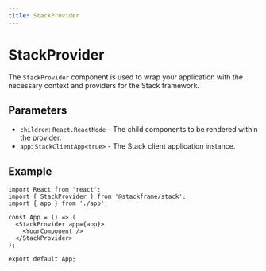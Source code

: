 ```yaml
---
title: StackProvider
---
```


# StackProvider

The `StackProvider` component is used to wrap your application with the necessary context and providers for the Stack framework.

## Parameters

- `children`: `React.ReactNode` - The child components to be rendered within the provider.
- `app`: `StackClientApp<true>` - The Stack client application instance.

## Example

```tsx
import React from 'react';
import { StackProvider } from '@stackframe/stack';
import { app } from './app';

const App = () => (
  <StackProvider app={app}>
    <YourComponent />
  </StackProvider>
);

export default App;
```

